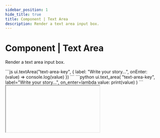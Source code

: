 ```yaml
---
sidebar_position: 1
hide_title: true
title: Component | Text Area
description: Render a text area input box.
---
```




# Component | Text Area

Render a text area input box.

<Tabs groupId="sdkLanguage">
    <TabItem value="node" label="TypeScript / JavaScript">
    ```js
    ui.textArea("text-area-key", { 
        label: "Write your story...",
        onEnter: (value) => console.log(value)
    })
    ```
    </TabItem>
    <TabItem value="python" label="Python">
    ```python
    ui.text_area(
        "text-area-key",
        label="Write your story...",
        on_enter=lambda value: print(value)
    )
    ```
    </TabItem>
</Tabs>

<IFrame type="components-input-textarea" heightPx={250} />

Learn more about [working with inputs](/guides/forms).

## API reference

### Function signature

<Tabs groupId="sdkLanguage">
    <TabItem value="node" label="TypeScript / JavaScript">
    ```js
    ui.textArea(
        id: string,
        properties?: Partial<{
            label: string,
            description: string,
            required: boolean,
            initialValue: string | null,
            validate: (value: string | null) => string | void,
            onEnter: (value: string | null) => void,
            style: Style
        }>
    )
    ```
    </TabItem>
    <TabItem value="python" label="Python">
    ```python
    ui.text_area(
        id: str,
        *,
        label: str | None = None,
        description: str | None = None,
        required: bool = True,
        initial_value: str | None = None,
        validate: Callable[[str | None], str | None] | None = None,
        on_enter: Callable[[str | None], None] | None = None,
        style: Style | None = None
    )
    ```
    </TabItem>
</Tabs>

### Parameters

<ParameterTemplate.Id />

<ParameterTemplate.Label
    componentName="text area"
/>

<ParameterTemplate.Description
    componentName="text area box"
/>

<ParameterTemplate.Required
    componentName="text area"
    hookName={lang => lang === "js" ? "onEnter" : "on_enter"}
/>

<ParameterTemplate.InitialValue
    componentName="text area"
    type={lang => lang === "js" ? "string | null" : "str | None"}
/>

<ParameterTemplate.ValidateInput
    componentName="text area"
    hookInputArgument={lang => lang === "js" ? "value: string | null" : "str | None"}
/>

<ParameterTemplate.OnEnter
    componentName="text area"
    hookInputArgument={lang => lang === "js" ? "value: string | null" : "str | None"}
/>

<ParameterTemplate.Style />